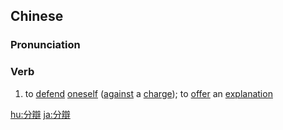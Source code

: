 {{also|分辩}}
==Chinese==
{{zh-forms|s=分辩}}

===Pronunciation===
{{zh-pron
|m=fēnbiàn
|c=fan1 bin6
|mn=hun-piān
|cat=v
}}

===Verb===
{{zh-verb}}

# to [[defend]] [[oneself]] ([[against]] a [[charge]]); to [[offer]] an [[explanation]]

{{zh-cat|Advanced}}

[[hu:分辯]]
[[ja:分辯]]